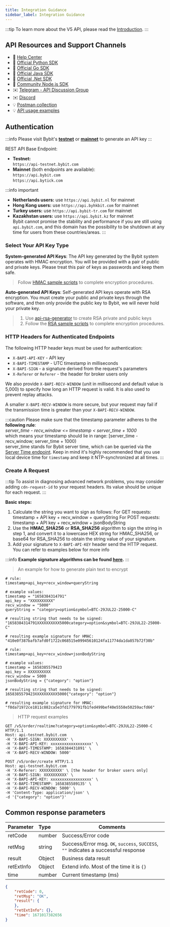 ```yaml
---
title: Integration Guidance
sidebar_label: Integration Guidance
---
```


:::tip
To learn more about the V5 API, please read the [Introduction](intro#).
:::

## API Resources and Support Channels
* 📌 [Help Center](https://www.bybit.com/en-US/help-center/bybitHC_Guides?language=en_US)
* 🎉 [Official Python SDK](https://github.com/bybit-exchange/pybit)
* 🎉 [Official Go SDK](https://github.com/bybit-exchange/bybit.go.api)
* 🎉 [Official Java SDK](https://github.com/bybit-exchange/bybit-java-api)
* 🎉 [Official .Net SDK](https://github.com/bybit-exchange/bybit.net.api)
* 🎉 [Community Node.js SDK](https://www.npmjs.com/package/bybit-api)
* ✉️ [Telegram - API Discussion Group](https://t.me/BybitAPI)
* ✉️ [Discord](https://discord.gg/3ZDjGBNvKR)
* 💡 [Postman collection](https://github.com/bybit-exchange/QuickStartWithPostman)
* 💡 [API usage examples](https://github.com/bybit-exchange/api-usage-examples)


## Authentication
:::info
Please visit Bybit's <a href="https://testnet.bybit.com/app/user/api-management"> <b>testnet</b></a> or <a href="https://www.bybit.com/app/user/api-management"> <b>mainnet</b></a> to generate an API key
:::

REST API Base Endpoint:
- **Testnet:**<br/>
`https://api-testnet.bybit.com`
- **Mainnet** (both endpoints are available):<br/>
`https://api.bybit.com`<br/>
`https://api.bytick.com`

:::info important
* **Netherlands users:** use `https://api.bybit.nl` for mainnet
* **Hong Kong users:** use `https://api.byhkbit.com` for mainnet<br/>
* **Turkey users:** use `https://api.bybit-tr.com` for mainnet<br/>
* **Kazakhstan users:** use `https://api.bybit.kz` for mainnet<br/>
Bybit cannot promise the stability and performance if you are still using `api.bybit.com`, and this domain has the possibility
to be shutdown at any time for users from these countries/areas.
:::

### Select Your API Key Type
**System-generated API Keys**: The API key generated by the Bybit system operates with HMAC encryption. You will be
provided with a pair of public and private keys. Please treat this pair of keys as passwords and keep them safe.

> Follow <a href="https://github.com/bybit-exchange/api-usage-examples">HMAC sample scripts</a> to complete encryption procedures.

**Auto-generated API Keys**: Self-generated API keys operate with RSA encryption. You must create your public and private
keys through the software, and then only provide the public key to Bybit, we will never hold your private key.

> 1. Use <a href="https://github.com/bybit-exchange/api-rsa-generator">api-rsa-generator</a> to create RSA private and public keys
> 2. Follow the <a href="https://github.com/bybit-exchange/api-usage-examples">RSA sample scripts</a> to complete encryption procedures.

### HTTP Headers for Authenticated Endpoints
The following HTTP header keys must be used for authentication:

* `X-BAPI-API-KEY` - API key
* `X-BAPI-TIMESTAMP` - UTC timestamp in milliseconds
* `X-BAPI-SIGN` - a signature derived from the request's parameters
* `X-Referer` or `Referer` - the header for broker users only

We also provide `X-BAPI-RECV-WINDOW` (unit in millisecond and default value is 5,000) to specify how long an HTTP request is valid. It is also used to prevent replay attacks.

A smaller `X-BAPI-RECV-WINDOW` is more secure, but your request may fail if the transmission time is greater than your `X-BAPI-RECV-WINDOW`.

:::caution
Please make sure that the timestamp parameter adheres to the **following rule**:<br/>
_server_time - recv_window <= timestamp < server_time + 1000_<br/>
which means your timestamp should lie in range: [server_time - recv_window; server_time + 1000)<br/>
server_time stands for Bybit server time, which can be queried via the [Server Time endpoint](../v5/market/time#). Keep in mind it's highly recommended that you use local device time for `timestamp` and keep it NTP-synchronized at all times.
:::

### Create A Request

:::tip
To assist in diagnosing advanced network problems, you may consider adding `cdn-request-id` to your request headers. Its value should be unique for each request.
:::

**Basic steps:**
1. Calculate the string you want to sign as follows:
For GET requests: timestamp + API key + recv_window + queryString
For POST requests: timestamp + API key + recv_window + jsonBodyString
2. Use the <b>HMAC_SHA256</b> or <b>RSA_SHA256</b> algorithm to sign the string in step 1, and convert it to a lowercase HEX string for HMAC_SHA256, or base64 for RSA_SHA256 to obtain the string value of your signature.
3. Add your signature to `X-BAPI-API-KEY` header send the HTTP request. You can refer to examples below for more info

:::info
<b>Example signature algorithms can be found <a href="https://github.com/bybit-exchange/api-usage-examples">here</a>.</b>
:::

> An example for how to generate plain text to encrypt

<Tabs>
<TabItem value="GET" label="GET">

```shell
# rule:
timestamp+api_key+recv_window+queryString

# example values:
timestamp = "1658384314791"
api_key = "XXXXXXXXXX"
recv_window = "5000"
queryString = "category=option&symbol=BTC-29JUL22-25000-C"

# resulting string that needs to be signed:
"1658384314791XXXXXXXXXX5000category=option&symbol=BTC-29JUL22-25000-C"

# resulting example signature for HMAC:
"410e0f387bafb7afd0f1722c068515e09945610124fa11774da1da857b72f30b"
```

</TabItem>

<TabItem value="POST" label="POST">

```shell
# rule:
timestamp+api_key+recv_window+jsonBodyString

# example values:
timestamp = 1658385579423
api_key = XXXXXXXXXX
recv_window = 5000
jsonBodyString = {"category": "option"}

# resulting string that needs to be signed:
1658385579423XXXXXXXXXX5000{"category": "option"}

# resulting example signature for HMAC:
"f0da71972ce1811c882ca5e3fd1779791fb1fed499bef40e5558e50259acfd66"
```

</TabItem>
</Tabs>

> HTTP request examples

<Tabs>
<TabItem value="GET" label="GET">

```http
GET /v5/order/realtime?category=option&symbol=BTC-29JUL22-25000-C HTTP/1.1
Host: api-testnet.bybit.com
-H 'X-BAPI-SIGN: XXXXXXXXXX' \
-H 'X-BAPI-API-KEY: xxxxxxxxxxxxxxxxxx' \
-H 'X-BAPI-TIMESTAMP: 1658384431891' \
-H 'X-BAPI-RECV-WINDOW: 5000'
```

</TabItem>

<TabItem value="POST" label="POST">

```http
POST /v5/order/create HTTP/1.1
Host: api-testnet.bybit.com
-H 'X-Referer: XXXXXXXXXX' \ [the header for broker users only]
-H 'X-BAPI-SIGN: XXXXXXXXXX' \
-H 'X-BAPI-API-KEY: xxxxxxxxxxxxxxxxxx' \
-H 'X-BAPI-TIMESTAMP: 1658385589135' \
-H 'X-BAPI-RECV-WINDOW: 5000' \
-H 'Content-Type: application/json' \
-d '{"category": "option"}'
```

</TabItem>
</Tabs>

## Common response parameters
| Parameter | Type | Comments|
|:----- |:-----|----- |
|retCode |number |Success/Error code |
|retMsg |string |Success/Error msg. `OK`, `success`, `SUCCESS`, `""` indicates a successful response|
|result |Object |Business data result|
|retExtInfo |Object |Extend info. Most of the time it is `{}`|
|time |number |Current timestamp (ms)|

```json
{
    "retCode": 0,
    "retMsg": "OK",
    "result": {
    },
    "retExtInfo": {},
    "time": 1671017382656
}
```
